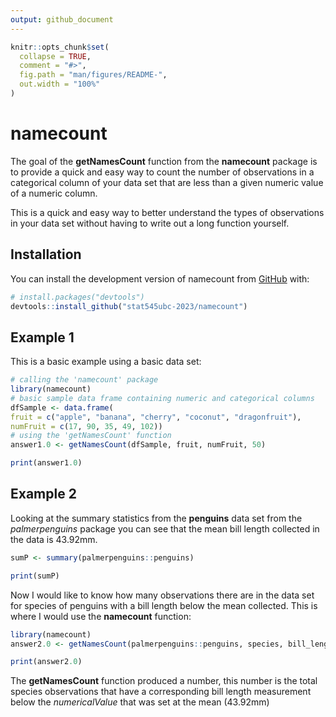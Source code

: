 ```yaml
---
output: github_document
---
```


<!-- README.md is generated from README.Rmd. Please edit that file -->

```r
knitr::opts_chunk$set(
  collapse = TRUE,
  comment = "#>",
  fig.path = "man/figures/README-",
  out.width = "100%"
)
```

# namecount

<!-- badges: start -->
<!-- badges: end -->

The goal of the **getNamesCount** function from the **namecount** package is to provide a quick and easy way to count the number of observations in a categorical column of your data set that are less than a given numeric value of a numeric column. 

This is a quick and easy way to better understand the types of observations in your data set without having to write out a long function yourself. 

## Installation

You can install the development version of namecount from [GitHub](https://github.com/) with:

``` r
# install.packages("devtools")
devtools::install_github("stat545ubc-2023/namecount")
```

## Example 1

This is a basic example using a basic data set: 

```r
# calling the 'namecount' package
library(namecount)
# basic sample data frame containing numeric and categorical columns 
dfSample <- data.frame(
fruit = c("apple", "banana", "cherry", "coconut", "dragonfruit"),
numFruit = c(17, 90, 35, 49, 102))
# using the 'getNamesCount' function 
answer1.0 <- getNamesCount(dfSample, fruit, numFruit, 50)

print(answer1.0)
```
## Example 2

Looking at the summary statistics from the **penguins** data set from the *palmerpenguins* package you can see that the mean bill length collected in the data is 43.92mm. 
```r
sumP <- summary(palmerpenguins::penguins)

print(sumP)
```
Now I would like to know how many observations there are in the data set for species of penguins with a bill length below the mean collected. This is where I would use the **namecount** function:
```r
library(namecount)
answer2.0 <- getNamesCount(palmerpenguins::penguins, species, bill_length_mm, 43.92)

print(answer2.0)
```
The **getNamesCount** function produced a number, this number is the total species observations that have a corresponding bill length measurement below the *numericalValue* that was set at the mean (43.92mm) 
